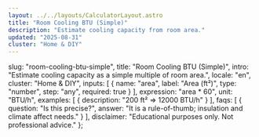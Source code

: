 ```yaml
---
layout: ../../layouts/CalculatorLayout.astro
title: "Room Cooling BTU (Simple)"
description: "Estimate cooling capacity from room area."
updated: "2025-08-31"
cluster: "Home & DIY"
---
```



  slug: "room-cooling-btu-simple",
  title: "Room Cooling BTU (Simple)",
  intro: "Estimate cooling capacity as a simple multiple of room area.",
  locale: "en",
  cluster: "Home & DIY",
  inputs: [
    { name: "area", label: "Area (ft²)", type: "number", step: "any", required: true }
  ],
  expression: "area * 60",
  unit: "BTU/h",
  examples: [
    { description: "200 ft² ⇒ 12000 BTU/h" }
  ],
  faqs: [
    { question: "Is this precise?", answer: "It is a rule-of-thumb; insulation and climate affect needs." }
  ],
  disclaimer: "Educational purposes only. Not professional advice."
};

<Calculator schema={schema} />
